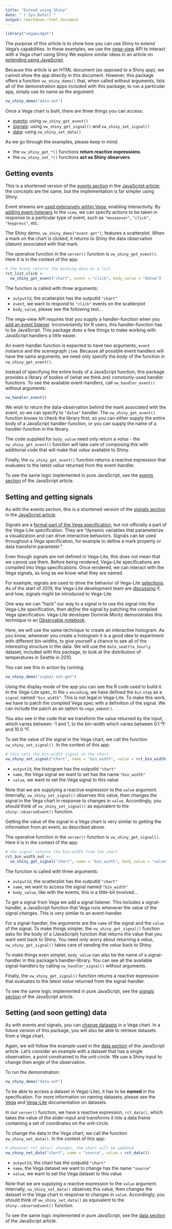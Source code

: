 ```yaml
---
title: "Extend using Shiny"
date: "`r Sys.Date()`"
output: rmarkdown::html_document
---
```


```r
library("vegawidget")
```

The purpose of this article is to show how you can use Shiny to extend Vega's capabilities. In these examples, we use the [vega-view](https://github.com/vega/vega/tree/master/packages/vega-view) API to interact with a Vega chart using Shiny We explore similar ideas in an article on [extending using JavaScript](javascript.Rmd).

Because this article is an HTML document (as opposed to a Shiny app), we cannot show the app directly in this document. However, this package offers a function `vw_shiny_demo()` that, when called without arguments, lists all of the demonstration apps included with this package; to run a particular app, simply use its name as the argument:

```r
vw_shiny_demo("data-set")
```

Once a Vega chart is built, there are three things you can access:

- [events](https://vega.github.io/vega/docs/api/view/#event-handling): using `vw_shiny_get_event()`
- [signals](https://vega.github.io/vega/docs/api/view/#signals): using `vw_shiny_get_signal()` and `vw_shiny_set_signal()`
- [data](https://vega.github.io/vega/docs/api/view/#data-and-scales): using `vw_shiny_set_data()`

As we go through the examples, please keep in mind:

- the `vw_shiny_get_*()` functions **return reactive expressions**.
- the `vw_shiny_set_*()` functions **act as Shiny observers**.

## Getting events {#events}

This is a shortened version of the [events section](javascript.html#events) in the [JavaScript article](javascript.Rmd); the concepts are the same, but the implementation is far simpler using Shiny. 

Event streams are [used extensively within Vega](https://vega.github.io/vega/docs/event-streams), enabling interactivity. By [adding event-listeners](https://vega.github.io/vega/docs/api/view/#view_addEventListener) to the `view`, we can specify actions to be taken in response to a particular type of event, such as `"mouseover"`, `"click"`, `"keypress"`, etc.

The Shiny demo, `vw_shiny_demo("event-get")`, features a scatterplot. When a mark on the chart is clicked, it returns to Shiny the data observation (datum) associated with that mark.

The operative function in the `server()` function is `vw_shiny_get_event()`. Here it is in the context of the app:

```r
# the event returns the backing-data as a list
rct_list_click <-
  vw_shiny_get_event("chart", event = "click", body_value = "datum")
```

The function is called with three arguments:

- `outputId`, the scatterplot has the outputId `"chart"`
- `event`, we want to respond to `"click"` events on the scatterplot
- `body_value`, please see the following text...

The vega-view API requires that you supply a handler-function when you [add an event listener](https://vega.github.io/vega/docs/api/view/#view_addEventListener). Inconveniently for R users, this handler-function has to be JavaScript. This package does a few things to make working with JavaScript handlers a little easier.

An event-handler function is expected to have two arguments, `event` instance and the scenegraph `item`. Because all possible event handlers will have the same arguments, we need only specify the *body* of the function in `vw_shiny_get_event()`.

Instead of specifying the entire body of a JavaScript function, this package provides a library of bodies of (what we think are) commonly-used handler functions. To see the available event-handlers, call `vw_handler_event()` without arguments:

```r
vw_handler_event()
```

We wish to return the data-observation behind the mark associated with the event, so we can specify to `"datum"` handler. The `vw_shiny_get_event()` function knows to check the library first, so you can either supply the entire body of a JavaScript handler-function, or you can supply the name of a handler-function in the library.

The code supplied for `body_value` need only return a *value* - the `vw_shiny_get_event()` function will take care of composing this with additional code that will make that *value* available to Shiny.

Finally, the `vw_shiny_get_event()` function returns a reactive expression that evaluates to the latest *value* returned from the event-handler.

To see the same logic implemented in pure JavaScript, see the [events section](javascript.html#events) of the JavaScript article.

## Setting and getting signals

As with the events section, this is a shortened version of the [signals section](javascript.html#signals) in the [JavaScript article](JavaScript).

Signals are a [formal part of the Vega specification](https://vega.github.io/vega/docs/signals), but not officially a part of the Vega-Lite specification. They are "dynamic variables that parameterize a visualization and can drive interactive behaviors. Signals can be used throughout a Vega specification, for example to define a mark property or data transform parameter."

Even though signals are not defined in Vega-Lite, this does not mean that we cannot use them. Before being rendered, Vega-Lite specifications are compiled into Vega specifications. Once rendered, we can interact with the Vega signals, as long as we know what they are named.

For example, signals are used to drive the behavior of Vega-Lite [selections](https://vega.github.io/vega-lite/docs/selection.html). As of the start of 2019, the Vega-Lite development team are [discussing](https://github.com/vega/vega-lite/issues/3338) if, and how, signals might be introduced to Vega-Lite.

One way we can "hack" our way to a signal is to use the signal into the Vega-Lite specification, then *define* the signal by patching the compiled Vega specification. Vega-Lite developer Dominik Moritz demonstrates this technique in an [Observable notebook](https://beta.observablehq.com/@domoritz/rotating-earth). 

Here, we will use the same technique to create an interactive histogram. As you know, whenever you create a histogram it is a good idea to experiment with different bin-widths, to give yourself a chance to see all of the interesting structure in the data. We will use the `data_seattle_hourly` dataset, included with this package, to look at the distribution of temperatures in Seattle in 2010.

You can see this in action by running:

```r
vw_shiny_demo("signal-set-get")
```

Using the display mode of the app you can see the R code used to build it. In the Vega-Lite spec, in the `x` `encoding`, we have defined the `bin` `step` as a `signal` named `"bin_width"`. This is not legal in Vega-Lite.
To make this work, we have to patch the compiled Vega spec with a definition of the signal. We can include the patch as an option to `vega_embed()`.

You also see in the code that we transform the value returned by the input, which varies between -1 and 1, to the bin-width which varies between 0.1 °F and 10.0 °F.

To set the value of the signal in the Vega chart, we call the function `vw_shiny_set_signal()`. In the context of this app:

```r
# this sets the bin-width signal in the chart
vw_shiny_set_signal("chart", name = "bin_width", value = rct_bin_width_in())
```

- `outputId`, the histogram has the outputId `"chart"`
- `name`, the Vega signal we want to set has the name `"bin_width"`
- `value`, we want to set the Vega signal to this value

Note that we are supplying a reactive expression to the `value` argument. Internally, `vw_shiny_set_signal()` observes this value, then changes the signal in the Vega chart in response to changes in `value`. Accordingly, you should think of `vw_shiny_set_signal()` as equivalent to the `shiny::observeEvent()` function.

Getting the value of the signal in a Vega chart is very similar to getting the information from an event, as described above.

The operative function in the `server()` function is `vw_shiny_get_signal()`. Here it is in the context of the app:

```r
# the signal returns the bin-width from the chart
rct_bin_width_out <- 
  vw_shiny_get_signal("chart", name = "bin_width", body_value = "value")
```

The function is called with three arguments:

- `outputId`, the scatterplot has the outputId `"chart"`
- `name`, we want to access the signal named `"bin_width"`
- `body_value`, like with the events, this is a little-bit involved...

To get a signal from Vega we add a signal listener. This includes a signal-handler, a JavaScript function that Vega runs whenever the value of the signal changes. This is very similar to an event-handler. 

For a signal-handler, the arguments are the `name` of the signal and the `value` of the signal. To make things simpler, the `vw_shiny_get_signal()` function asks for the body of a (JavaScript) function that returns the value that you want sent back to Shiny. You need only worry about returning a *value*, `vw_shiny_get_signal()` takes care of sending the *value* back to Shiny.

To make things even simpler, `body_value` can also be the name of a signal-handler in this package's handler-library. You can see all the available signal-handlers by calling `vw_handler_signal()` without arguments.

Finally, the `vw_shiny_get_signal()` function returns a reactive expression that evaluates to the latest *value* returned from the signal-handler.

To see the same logic implemented in pure JavaScript, see the [signals section](javascript.html#signals) of the JavaScript article.

## Setting (and soon getting) data

As with events and signals, you can [change datasets](https://vega.github.io/vega/docs/api/view/#view_change) in a Vega chart. In a future version of this package, you will also be able to retrieve datasets from a Vega chart.

Again, we will follow the example used in the [data section](javascript.html#signals) of the JavaScript article. Let's consider an example with a dataset that has a single observation, a point constrained to the unit-circle. We use a Shiny input to change then angle of the observation. 

To run the demonstration:

```r
vw_shiny_demo("data-set")
```

To be able to access a dataset in Vega(-Lite), it has to be **named** in the specification. For more information on naming datasets, please see the [Vega](https://vega.github.io/vega/docs/data) and [Vega-Lite](https://vega.github.io/vega-lite/docs/data.html#named) documentation on datasets.

In our `server()` function, we have a reactive expression, `rct_data()`, which takes the value of the slider-input and transforms it into a data frame containing a set of coordinates on the unit-circle.

To change the data in the Vega chart, we call the function `vw_shiny_set_data()`. In the context of this app:

```r
# whenever rct_data() changes, the chart will be updated
vw_shiny_set_data("chart", name = "source", value = rct_data())
```

- `outputId`, the chart has the outputId `"chart"`
- `name`, the Vega dataset we want to change has the name `"source"`
- `value`, we want to set the Vega dataset to this value

Note that we are supplying a reactive expression to the `value` argument. Internally, `vw_shiny_set_data()` observes this value, then changes the dataset in the Vega chart in response to changes in `value`. Accordingly, you should think of `vw_shiny_set_data()` as equivalent to the `shiny::observeEvent()` function.

To see the same logic implemented in pure JavaScript, see the [data section](javascript.html#signals) of the JavaScript article.
